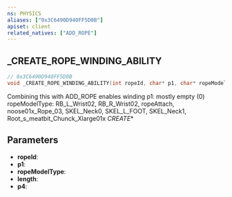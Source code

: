 ```yaml
---
ns: PHYSICS
aliases: ["0x3C6490D940FF5D0B"]
apiset: client
related_natives: ["ADD_ROPE"]
---
```

## _CREATE_ROPE_WINDING_ABILITY

```c
// 0x3C6490D940FF5D0B
void _CREATE_ROPE_WINDING_ABILITY(int ropeId, char* p1, char* ropeModelType, float length, BOOL p4);
```

Combining this with ADD_ROPE enables winding
p1: mostly empty (0)
ropeModelType: RB_L_Wrist02, RB_R_Wrist02, ropeAttach, noose01x_Rope_03, SKEL_Neck0, SKEL_L_FOOT, SKEL_Neck1, Root_s_meatbit_Chunck_Xlarge01x
_CREATE_*

## Parameters
* **ropeId**:
* **p1**:
* **ropeModelType**:
* **length**:
* **p4**:
